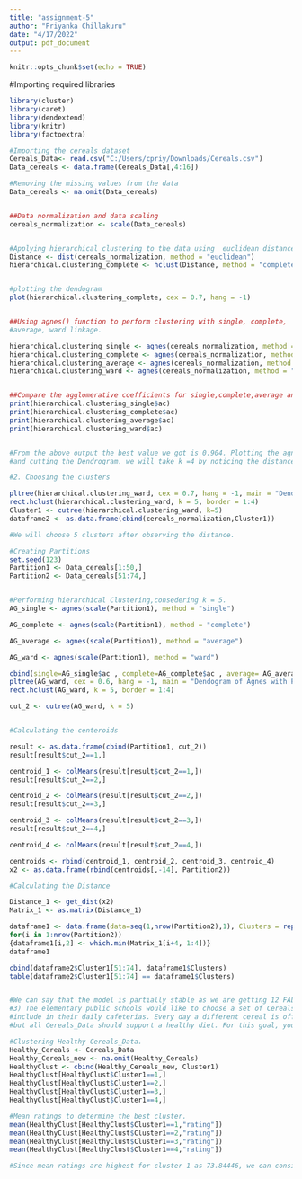 ```yaml
---
title: "assignment-5"
author: "Priyanka Chillakuru"
date: "4/17/2022"
output: pdf_document
---
```


```r
knitr::opts_chunk$set(echo = TRUE)
```

#Importing required libraries

```r
library(cluster)
library(caret)
library(dendextend)
library(knitr)
library(factoextra)

#Importing the cereals dataset
Cereals_Data<- read.csv("C:/Users/cpriy/Downloads/Cereals.csv")
Data_cereals <- data.frame(Cereals_Data[,4:16])

#Removing the missing values from the data
Data_cereals <- na.omit(Data_cereals)


##Data normalization and data scaling
cereals_normalization <- scale(Data_cereals)


#Applying hierarchical clustering to the data using  euclidean distance to normalize measurements
Distance <- dist(cereals_normalization, method = "euclidean")
hierarchical.clustering_complete <- hclust(Distance, method = "complete")


#plotting the dendogram
plot(hierarchical.clustering_complete, cex = 0.7, hang = -1)


##Using agnes() function to perform clustering with single, complete,
#average, ward linkage.

hierarchical.clustering_single <- agnes(cereals_normalization, method = "single")
hierarchical.clustering_complete <- agnes(cereals_normalization, method = "complete")
hierarchical.clustering_average <- agnes(cereals_normalization, method = "average")
hierarchical.clustering_ward <- agnes(cereals_normalization, method = "ward")


##Compare the agglomerative coefficients for single,complete,average and ward.
print(hierarchical.clustering_single$ac)
print(hierarchical.clustering_complete$ac)
print(hierarchical.clustering_average$ac)
print(hierarchical.clustering_ward$ac)


#From the above output the best value we got is 0.904. Plotting the agnes using ward method
#and cutting the Dendrogram. we will take k =4 by noticing the distance.

#2. Choosing the clusters

pltree(hierarchical.clustering_ward, cex = 0.7, hang = -1, main = "Dendrogram of agnes (Using Ward)")
rect.hclust(hierarchical.clustering_ward, k = 5, border = 1:4)
Cluster1 <- cutree(hierarchical.clustering_ward, k=5)
dataframe2 <- as.data.frame(cbind(cereals_normalization,Cluster1))

#We will choose 5 clusters after observing the distance.

#Creating Partitions
set.seed(123)
Partition1 <- Data_cereals[1:50,]
Partition2 <- Data_cereals[51:74,]


#Performing hierarchical Clustering,consedering k = 5.
AG_single <- agnes(scale(Partition1), method = "single")

AG_complete <- agnes(scale(Partition1), method = "complete")

AG_average <- agnes(scale(Partition1), method = "average")

AG_ward <- agnes(scale(Partition1), method = "ward")

cbind(single=AG_single$ac , complete=AG_complete$ac , average= AG_average$ac , ward= AG_ward$ac)
pltree(AG_ward, cex = 0.6, hang = -1, main = "Dendogram of Agnes with Partitioned Data (Using Ward)")
rect.hclust(AG_ward, k = 5, border = 1:4)

cut_2 <- cutree(AG_ward, k = 5)


#Calculating the centeroids

result <- as.data.frame(cbind(Partition1, cut_2))
result[result$cut_2==1,]

centroid_1 <- colMeans(result[result$cut_2==1,])
result[result$cut_2==2,]

centroid_2 <- colMeans(result[result$cut_2==2,])
result[result$cut_2==3,]

centroid_3 <- colMeans(result[result$cut_2==3,])
result[result$cut_2==4,]

centroid_4 <- colMeans(result[result$cut_2==4,])

centroids <- rbind(centroid_1, centroid_2, centroid_3, centroid_4)
x2 <- as.data.frame(rbind(centroids[,-14], Partition2))

#Calculating the Distance

Distance_1 <- get_dist(x2)
Matrix_1 <- as.matrix(Distance_1)

dataframe1 <- data.frame(data=seq(1,nrow(Partition2),1), Clusters = rep(0,nrow(Partition2)))
for(i in 1:nrow(Partition2)) 
{dataframe1[i,2] <- which.min(Matrix_1[i+4, 1:4])}
dataframe1

cbind(dataframe2$Cluster1[51:74], dataframe1$Clusters)
table(dataframe2$Cluster1[51:74] == dataframe1$Clusters)


#We can say that the model is partially stable as we are getting 12 FALSE and 12 TRUE 
#3) The elementary public schools would like to choose a set of Cereals_Data to 
#include in their daily cafeterias. Every day a different cereal is offered, 
#but all Cereals_Data should support a healthy diet. For this goal, you are requested to find a cluster of “healthy #Cereals_Data.”

#Clustering Healthy Cereals_Data.
Healthy_Cereals <- Cereals_Data
Healthy_Cereals_new <- na.omit(Healthy_Cereals)
HealthyClust <- cbind(Healthy_Cereals_new, Cluster1)
HealthyClust[HealthyClust$Cluster1==1,]
HealthyClust[HealthyClust$Cluster1==2,]
HealthyClust[HealthyClust$Cluster1==3,]
HealthyClust[HealthyClust$Cluster1==4,]

#Mean ratings to determine the best cluster.
mean(HealthyClust[HealthyClust$Cluster1==1,"rating"])
mean(HealthyClust[HealthyClust$Cluster1==2,"rating"])
mean(HealthyClust[HealthyClust$Cluster1==3,"rating"])
mean(HealthyClust[HealthyClust$Cluster1==4,"rating"])

#Since mean ratings are highest for cluster 1 as 73.84446, we can consider cluster 1.
```